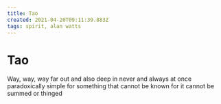 ```yaml
---
title: Tao
created: 2021-04-20T09:11:39.883Z
tags: spirit, alan watts
---
```


# Tao

Way, way, way
far out
and also deep in
never and always at once
paradoxically simple for
something that cannot be known
for it cannot be summed or thinged
